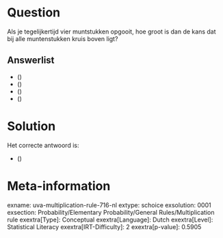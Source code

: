 Question
========

Als je tegelijkertijd vier muntstukken opgooit, hoe groot is dan de kans
dat bij alle muntenstukken kruis boven ligt?

Answerlist
----------

* \(\frac{1}{2}\)
* \(\frac{1}{4}\)
* \(\frac{1}{8}\)
* \(\frac{1}{16}\)

Solution
========

Het correcte antwoord is: 

* \(\frac{1}{16}\)

Meta-information
================
exname: uva-multiplication-rule-716-nl
extype: schoice
exsolution: 0001
exsection: Probability/Elementary Probability/General Rules/Multiplication rule
exextra[Type]: Conceptual
exextra[Language]: Dutch
exextra[Level]: Statistical Literacy
exextra[IRT-Difficulty]: 2
exextra[p-value]: 0.5905
